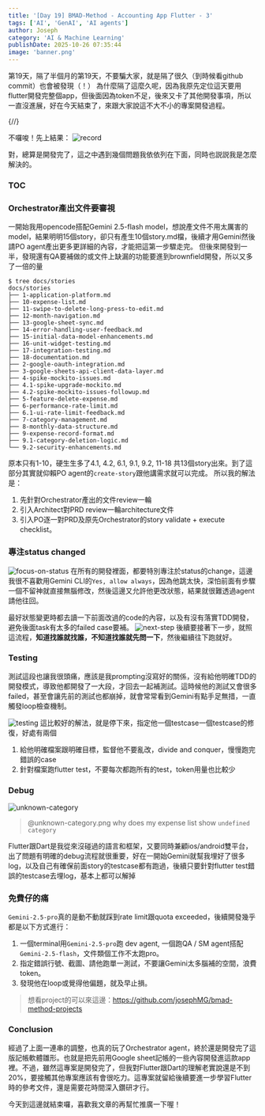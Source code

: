 ```yaml
---
title: '[Day 19] BMAD-Method - Accounting App Flutter - 3'
tags: ['AI', 'GenAI', 'AI agents']
author: Joseph
category: 'AI & Machine Learning'
publishDate: 2025-10-26 07:35:44
image: 'banner.png'
---
```



第19天，隔了半個月的第19天，不要騙大家，就是隔了很久（到時候看github commit）也會被發現（！）
為什麼隔了這麼久呢，因為我原先定位這天要用flutter開發完整個app，但後面因為token不足，後來又卡了其他開發事項，所以一直沒進展，好在今天結束了，來跟大家說這不大不小的專案開發過程。

{/*<!-- more -->*/}

不囉唆！先上結果：
<img src={record.src} width={record.width} height={record.height} alt="record" />

對，總算是開發完了，這之中遇到幾個問題我依依列在下面，同時也説説我是怎麼解決的。

### TOC

### Orchestrator產出文件要審視

一開始我用opencode搭配Gemini 2.5-flash model，想說產文件不用太厲害的model，結果明明15個story，卻只有產生10個story.md檔，後續才用Gemini然後請PO agent產出更多更詳細的內容，才能把這第一步驟走完。
但後來開發到一半，發現還有QA要補做的或文件上缺漏的功能要進到brownfield開發，所以又多了一倍的量

```shell
$ tree docs/stories
docs/stories
├── 1-application-platform.md
├── 10-expense-list.md
├── 11-swipe-to-delete-long-press-to-edit.md
├── 12-month-navigation.md
├── 13-google-sheet-sync.md
├── 14-error-handling-user-feedback.md
├── 15-initial-data-model-enhancements.md
├── 16-unit-widget-testing.md
├── 17-integration-testing.md
├── 18-documentation.md
├── 2-google-oauth-integration.md
├── 3-google-sheets-api-client-data-layer.md
├── 4-spike-mockito-issues.md
├── 4.1-spike-upgrade-mockito.md
├── 4.2-spike-mockito-issues-followup.md
├── 5-feature-delete-expense.md
├── 6-performance-rate-limit.md
├── 6.1-ui-rate-limit-feedback.md
├── 7-category-management.md
├── 8-monthly-data-structure.md
├── 9-expense-record-format.md
├── 9.1-category-deletion-logic.md
└── 9.2-security-enhancements.md
```

原本只有1-10，硬生生多了4.1, 4.2, 6.1, 9.1, 9.2, 11-18 共13個story出來。到了這部分其實就仰賴PO agent的`create-story`跟他講需求就可以完成。
所以我的解法是：

1. 先針對Orchestrator產出的文件review一輪
2. 引入Architect對PRD review一輪architecture文件
3. 引入PO逐一對PRD及原先Orchestrator的story validate + execute checklist。

### 專注status changed

![focus-on-status](./focus-on-status.png)
在所有的開發裡面，都要特別專注於status的change，這邊我很不喜歡用Gemini CLI的`Yes, allow always`，因為他跳太快，深怕前面有步驟一個不留神就直接無腦修改，然後這邊又允許他更改狀態，結果就很難透過agent請他往回。

最好狀態變更時都去讀一下前面改過的code的內容，以及有沒有落實TDD開發，避免後面task有太多的failed case要補。
![next-step](./next-step.png)
後續要接著下一步，就照這流程，**知道找誰就找誰，不知道找誰就先問一下**，然後繼續往下跑就好。

### Testing

測試這段也讓我很頭痛，應該是我prompting沒寫好的關係，沒有給他明確TDD的開發模式，導致他都開發了一大段，才回去一起補測試。這時候他的測試又會很多failed，甚至會讓先前的測試也都崩掉，就會常常看到Gemini有點手足無措，一直觸發loop檢查機制。

![testing](./testing.png)
這比較好的解法，就是停下來，指定他一個testcase一個testcase的修復，好處有兩個

1. 給他明確檔案跟明確目標，監督他不要亂改，divide and conquer，慢慢跑完錯誤的case
2. 針對檔案跑flutter test，不要每次都跑所有的test，token用量也比較少

### Debug

![unknown-category](unknown-category.png)

> @unknown-category.png why does my expense list show `undefined category`

Flutter跟Dart是我從來沒碰過的語言和框架，又要同時兼顧ios/android雙平台，出了問題有明確的debug流程就很重要，好在一開始Gemini就幫我埋好了很多log，以及自己有確保前面story的testcase都有跑過，後續只要針對flutter test錯誤的testcase去埋log，基本上都可以解掉

### 免費仔的痛

`Gemini-2.5-pro`真的是動不動就踩到rate limit跟quota exceeded，後續開發幾乎都是以下方式進行：

1. 一個terminal用`Gemini-2.5-pro`跑 dev agent, 一個跑QA / SM agent搭配`Gemini-2.5-flash`，文件類個工作不太跑pro。
2. 指定錯誤行號、截圖、請他跑單一測試，不要讓Gemini太多腦補的空間，浪費token。
3. 發現他在loop或覺得他偏題，就及早止損。

> 想看project的可以來這邊：https://github.com/josephMG/bmad-method-projects

### Conclusion

經過了上面一連串的調整，也真的玩了Orchestrator agent，終於還是開發完了這版記帳軟體雛形。也就是把先前用Google sheet記帳的一些內容開發進這款app裡。不過，雖然這專案是開發完了，但我對Flutter跟Dart的理解老實說還是不到20%，要接觸其他專案應該有會很吃力。這專案就留給後續要進一步學習Flutter時的參考文件，還是需要花時間深入鑽研才行。

今天到這邊就結束囉，喜歡我文章的再幫忙推廣一下喔！

